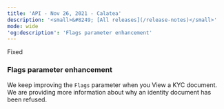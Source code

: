 ```yaml
---  
title: 'API - Nov 26, 2021 - Calatea'  
description: '<small>&#8249; [All releases](/release-notes)</small>'  
mode: wide  
'og:description': 'Flags parameter enhancement'  
---  
```

  
  <div class="pill pill-orange rn-pill">Fixed</div> 
  
### Flags parameter enhancement  

We keep improving the `Flags` parameter when you View a KYC document. We are providing more information about why an identity document has been refused.
